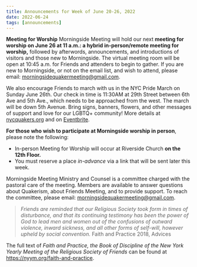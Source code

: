 ```yaml
---
title: Announcements for Week of June 20-26, 2022
date: 2022-06-24
tags: [announcements]
---
```


**Meeting for Worship**
Morningside Meeting will hold our next **meeting for worship on June 26 at 11 a.m.: a hybrid in-person/remote meeting for worship,** followed by afterwords, announcements, and introductions of visitors and those new to Morningside. The virtual meeting room will be open at 10:45 a.m. for Friends and attenders to begin to gather. If you are new to Morningside, or not on the email list, and wish to attend, please email: morningsidequakermeeting@gmail.com.

We also encourage Friends to march with us in the NYC Pride March on Sunday June 26th. Our check in time is 11:30AM at 29th Street between 6th Ave and 5th Ave., which needs to be approached from the west. The march will be down 5th Avenue. Bring signs, banners, flowers, and other messages of support and love for our LGBTQ+ community! More details at [nycquakers.org](https://www.nycquakers.org/) and on [Eventbrite](https://www.nycquakers.org/).

**For those who wish to participate at Morningside worship in person**, please note the following:

- In-person Meeting for Worship will occur at Riverside Church **on the 12th Floor.**
- You must reserve a place _in-advance_ via a link that will be sent later this week.

Morningside Meeting Ministry and Counsel is a committee charged with the pastoral care of
the meeting. Members are available to answer questions about Quakerism, about Friends
Meeting, and to provide support. To reach the committee, please email:
morningsidequakermeeting@gmail.com.

> _Friends are reminded that our Religious Society took form in times of disturbance,
> and that its continuing testimony has been the power of God to lead men and women
> out of the confusions of outward violence, inward sickness, and all other forms of
> self-will, however upheld by social convention._
> Faith and Practice 2018, Advices

The full text of _Faith and Practice, the Book of Discipline of the New York Yearly Meeting of the Religious Society of Friends_ can be found at https://nyym.org/faith-and-practice.
